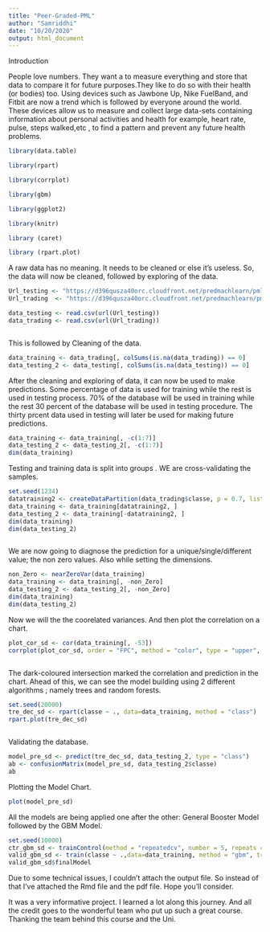 ---
title: "Peer-Graded-PML"
author: "Samriddhi"
date: "10/20/2020"
output: html_document
---


Introduction

People love numbers. They want a to measure everything and store that data to compare it for future purposes.They like to do so with their health (or bodies) too. Using devices such as Jawbone Up, Nike FuelBand, and Fitbit are now a trend which is
followed by everyone around the world. These devices allow us to measure and collect large data-sets containing information about personal activities and health for example, heart rate, pulse, steps walked,etc , to find a pattern and prevent any future health problems.



```{r}




library(data.table)

library(rpart)

library(corrplot)

library(gbm)

library(ggplot2)

library(knitr)

library (caret)

library (rpart.plot)


```


A raw data has no meaning. It needs to be cleaned or else it's useless.
So, the data will now be cleaned, followed by exploring of the data.



```{r}


Url_testing <- "https://d396qusza40orc.cloudfront.net/predmachlearn/pml-testing.csv"
Url_trading  <- "https://d396qusza40orc.cloudfront.net/predmachlearn/pml-training.csv"

data_testing <- read.csv(url(Url_testing))
data_trading <- read.csv(url(Url_trading))



```

This is followed by Cleaning of the data.



```{r}


data_training <- data_trading[, colSums(is.na(data_trading)) == 0]
data_testing_2 <- data_testing[, colSums(is.na(data_testing)) == 0]

```


After the cleaning and exploring of data, it can now be used to make predictions.
Some percentage of data is used for training while the rest is used in testing process.
70% of the database will be used in training while the rest 30 percent of the database will be used in testing procedure.
The thirty prcent data used in testing will later be used for making future predictions.


```{r}

data_training <- data_training[, -c(1:7)]
data_testing_2 <- data_testing_2[, -c(1:7)]
dim(data_training)


```


Testing and training data is split into groups .
WE are cross-validating the samples.

```{r}


set.seed(1234)
datatraining2 <- createDataPartition(data_trading$classe, p = 0.7, list = FALSE)
data_training <- data_training[datatraining2, ]
data_testing_2 <- data_training[-datatraining2, ]
dim(data_training)
dim(data_testing_2)



```


We are now going to diagnose the prediction for a unique/single/different value; the non zero values.
Also while setting the dimensions.


```{r}

non_Zero <- nearZeroVar(data_training)
data_training <- data_training[, -non_Zero]
data_testing_2 <- data_testing_2[, -non_Zero]
dim(data_training)
dim(data_testing_2)


```


Now we will the the coorelated variances. And then plot the correlation on a chart.


```{r}


plot_cor_sd <- cor(data_training[, -53])
corrplot(plot_cor_sd, order = "FPC", method = "color", type = "upper", tl.cex = 0.8, tl.col = rgb(0, 0, 0))



```


The dark-coloured intersection marked the correlation and prediction in the chart.
Ahead of this, we can see the model building using 2 different algorithms ; namely trees and random forests.



```{r}



set.seed(20000)
tre_dec_sd <- rpart(classe ~ ., data=data_training, method = "class")
rpart.plot(tre_dec_sd)



```


Validating the database.


```{r}


model_pre_sd <- predict(tre_dec_sd, data_testing_2, type = "class")
ab <- confusionMatrix(model_pre_sd, data_testing_2$classe)
ab


```


Plotting the Model Chart.


```{r}


plot(model_pre_sd)


```


All the models are being applied one after the other: General Booster Model followed by the GBM Model.


```{r}


set.seed(10000)
ctr_gbm_sd <- trainControl(method = "repeatedcv", number = 5, repeats = 1)
valid_gbm_sd <- train(classe ~ .,data=data_training, method = "gbm", trControl = ctr_gbm_sd, verbose = FALSE)
valid_gbm_sd$finalModel


```




Due to some technical issues, I couldn't attach the output file. So instead of that I've attached the Rmd file and the pdf file. Hope you'll consider. 

It was a very informative project. I learned a lot along this journey. And all the credit goes to the wonderful team who put up such a great course.
Thanking the team behind this course and the Uni.

